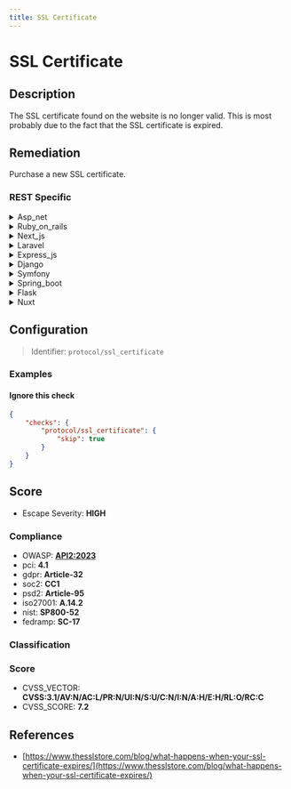 ```yaml
---
title: SSL Certificate
---
```


# SSL Certificate

## Description

The SSL certificate found on the website is no longer valid. This is most probably due to the fact that the SSL certificate is expired.


## Remediation

Purchase a new SSL certificate.



### REST Specific

<details>
    <summary>Asp_net</summary>

Renew the expired SSL certificate for the website. Ensure that the new certificate is properly installed and configured within the ASP.NET framework's server settings. Set up auto-renewal if possible to prevent future expirations.

</details>

<details>
    <summary>Ruby_on_rails</summary>

To address the expired SSL certificate issue in a Ruby on Rails application, you should first acquire a new SSL certificate from a trusted Certificate Authority (CA). Once obtained, update your server configuration to use the new certificate. For servers running Nginx or Apache, this involves replacing the old certificate files with the new ones and restarting the server. Ensure that your Rails application is configured to force SSL usage with 'config.force_ssl = true' in the 'config/environments/production.rb' file to redirect all traffic over HTTPS. Additionally, set up automatic certificate renewal if your CA supports it to prevent future expirations.

</details>

<details>
    <summary>Next_js</summary>

Renew the expired SSL certificate for your Next.js application. Ensure that the new certificate is properly installed and configured on your web server. Set up auto-renewal if possible to prevent future expirations.

</details>

<details>
    <summary>Laravel</summary>

To address the expired SSL certificate issue in a Laravel application, you should first acquire a new SSL certificate from a trusted Certificate Authority (CA). Once you have the new certificate, update your web server configuration to use the new certificate files. For Apache, this involves editing the 'ssl.conf' file or the specific site's configuration file within '/etc/apache2/sites-available/'. For Nginx, you would update the 'nginx.conf' file or the server block file for your site within '/etc/nginx/sites-available/'. After updating the configuration, restart the web server to apply the changes. Additionally, consider setting up auto-renewal for your SSL certificates if your CA provides that service to prevent future expirations.

</details>

<details>
    <summary>Express_js</summary>

To remediate the expired SSL certificate issue in an Express.js application, you should first acquire a new SSL certificate from a trusted Certificate Authority (CA). Once you have the new certificate, update your Express.js server configuration to use the new certificate and private key files. Restart your Express.js server to apply the changes, ensuring that HTTPS connections are secure and trusted by clients.

</details>

<details>
    <summary>Django</summary>

Ensure that the SSL certificate for the website is up-to-date. Renew the expired certificate immediately, and configure the server to use the new certificate. In Django, you can also set up automatic renewal with a tool like Certbot to prevent future expirations.

</details>

<details>
    <summary>Symfony</summary>

To address the expired SSL certificate issue in a Symfony-based application, you should first acquire a new SSL certificate from a trusted Certificate Authority (CA). Once obtained, configure your web server (e.g., Apache, Nginx) to use the new certificate. For Apache, update the 'SSLCertificateFile' and 'SSLCertificateKeyFile' directives in the virtual host file. For Nginx, update the 'ssl_certificate' and 'ssl_certificate_key' directives. After making these changes, restart the web server to apply the new configuration. Additionally, consider setting up auto-renewal for your SSL certificates to prevent future expirations.

</details>

<details>
    <summary>Spring_boot</summary>

Renew the expired SSL certificate for your Spring Boot application. Ensure that the new certificate is properly installed and configured in the server where your application is hosted. After installation, restart the Spring Boot application to load the new certificate.

</details>

<details>
    <summary>Flask</summary>

To address the expired SSL certificate issue in a Flask application, you should first obtain a new SSL certificate from a trusted Certificate Authority (CA). Once you have the new certificate, configure your Flask application to use it by setting the 'ssl_context' parameter in the 'app.run()' method with the paths to your new certificate and private key files. Ensure that your web server (e.g., Nginx or Apache) is also updated with the new certificate details if it's handling SSL termination.

</details>

<details>
    <summary>Nuxt</summary>

Renew the expired SSL certificate for your Nuxt.js application. Ensure that the new certificate is properly installed and configured on your web server. Set up auto-renewal if possible to prevent future expirations.

</details>

## Configuration

> Identifier: `protocol/ssl_certificate`



### Examples



#### Ignore this check

```json
{
    "checks": {
        "protocol/ssl_certificate": {
            "skip": true
        }
    }
}
```




## Score

- Escape Severity: **<span className="high-severity">HIGH</span>**

### Compliance

- OWASP: **[API2:2023](https://github.com/OWASP/API-Security/blob/master/editions/2023/en/0xa2-broken-authentication.md)**
- pci: **4.1**
- gdpr: **Article-32**
- soc2: **CC1**
- psd2: **Article-95**
- iso27001: **A.14.2**
- nist: **SP800-52**
- fedramp: **SC-17**

### Classification






### Score

- CVSS_VECTOR: **CVSS:3.1/AV:N/AC:L/PR:N/UI:N/S:U/C:N/I:N/A:H/E:H/RL:O/RC:C**
- CVSS_SCORE: **7.2**

## References

- [https://www.thesslstore.com/blog/what-happens-when-your-ssl-certificate-expires/](https://www.thesslstore.com/blog/what-happens-when-your-ssl-certificate-expires/)
  